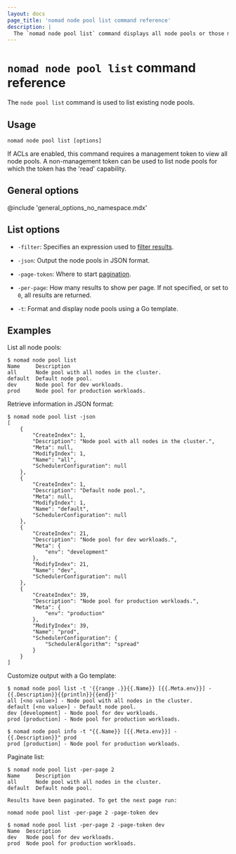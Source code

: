 ```yaml
---
layout: docs
page_title: 'nomad node pool list command reference'
description: |
  The `nomad node pool list` command displays all node pools or those matching a filter expression.
---
```


# `nomad node pool list` command reference

The `node pool list` command is used to list existing node pools.

## Usage

```plaintext
nomad node pool list [options]
```

If ACLs are enabled, this command requires a management token to view all node
pools. A non-management token can be used to list node pools for which the
token has the 'read' capability.

## General options

@include 'general_options_no_namespace.mdx'

## List options

- `-filter`: Specifies an expression used to [filter results][api_filtering].

- `-json`: Output the node pools in JSON format.

- `-page-token`: Where to start [pagination][api_pagination].

- `-per-page`: How many results to show per page. If not specified, or set to
  `0`, all results are returned.

- `-t`: Format and display node pools using a Go template.

## Examples

List all node pools:

```shell-session
$ nomad node pool list
Name     Description
all      Node pool with all nodes in the cluster.
default  Default node pool.
dev      Node pool for dev workloads.
prod     Node pool for production workloads.
```

Retrieve information in JSON format:

```shell-session
$ nomad node pool list -json
[
    {
        "CreateIndex": 1,
        "Description": "Node pool with all nodes in the cluster.",
        "Meta": null,
        "ModifyIndex": 1,
        "Name": "all",
        "SchedulerConfiguration": null
    },
    {
        "CreateIndex": 1,
        "Description": "Default node pool.",
        "Meta": null,
        "ModifyIndex": 1,
        "Name": "default",
        "SchedulerConfiguration": null
    },
    {
        "CreateIndex": 21,
        "Description": "Node pool for dev workloads.",
        "Meta": {
            "env": "development"
        },
        "ModifyIndex": 21,
        "Name": "dev",
        "SchedulerConfiguration": null
    },
    {
        "CreateIndex": 39,
        "Description": "Node pool for production workloads.",
        "Meta": {
            "env": "production"
        },
        "ModifyIndex": 39,
        "Name": "prod",
        "SchedulerConfiguration": {
            "SchedulerAlgorithm": "spread"
        }
    }
]
```

Customize output with a Go template:

```shell-session
$ nomad node pool list -t '{{range .}}{{.Name}} [{{.Meta.env}}] - {{.Description}}{{println}}{{end}}'
all [<no value>] - Node pool with all nodes in the cluster.
default [<no value>] - Default node pool.
dev [development] - Node pool for dev workloads.
prod [production] - Node pool for production workloads.
```

```shell-session
$ nomad node pool info -t "{{.Name}} [{{.Meta.env}}] - {{.Description}}" prod
prod [production] - Node pool for production workloads.
```

Paginate list:

```shell-session
$ nomad node pool list -per-page 2
Name     Description
all      Node pool with all nodes in the cluster.
default  Default node pool.

Results have been paginated. To get the next page run:

nomad node pool list -per-page 2 -page-token dev

$ nomad node pool list -per-page 2 -page-token dev
Name  Description
dev   Node pool for dev workloads.
prod  Node pool for production workloads.
```

[api_filtering]: /nomad/api-docs#filtering
[api_pagination]: /nomad/api-docs#pagination
